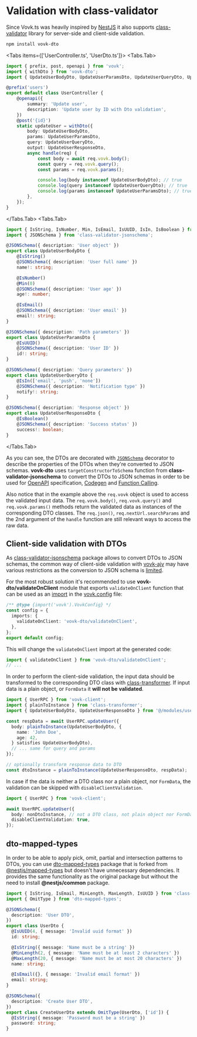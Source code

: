 
# Validation with class-validator

Since Vovk.ts was heavily inspired by [NestJS](https://nestjs.com/) it also supports [class-validator](https://www.npmjs.com/package/class-validator) library for server-side and client-side validation.

```sh npm2yarn
npm install vovk-dto
```

<Tabs items={['UserController.ts', 'UserDto.ts']}>
  <Tabs.Tab>
  
```ts filename="src/modules/user/UserController.ts"
import { prefix, post, openapi } from 'vovk';
import { withDto } from 'vovk-dto';
import { UpdateUserBodyDto, UpdateUserParamsDto, UpdateUserQueryDto, UpdateUserResponseDto } from './UserDto';

@prefix('users')
export default class UserController {
    @openapi({
        summary: 'Update user',
        description: 'Update user by ID with Dto validation',
    })
    @post('{id}')
    static updateUser = withDto({
        body: UpdateUserBodyDto,
        params: UpdateUserParamsDto,
        query: UpdateUserQueryDto,
        output: UpdateUserResponseDto,
        async handle(req) {
            const body = await req.vovk.body();
            const query = req.vovk.query();
            const params = req.vovk.params();

            console.log(body instanceof UpdateUserBodyDto); // true
            console.log(query instanceof UpdateUserQueryDto); // true
            console.log(params instanceof UpdateUserParamsDto); // true
        },
    });
}
```
  </Tabs.Tab>
  <Tabs.Tab>
  
```ts filename="src/modules/user/UserDto.ts"
import { IsString, IsNumber, Min, IsEmail, IsUUID, IsIn, IsBoolean } from 'class-validator';
import { JSONSchema } from 'class-validator-jsonschema';

@JSONSchema({ description: 'User object' })
export class UpdateUserBodyDto {
    @IsString()
    @JSONSchema({ description: 'User full name' })
    name!: string;

    @IsNumber()
    @Min(0)
    @JSONSchema({ description: 'User age' })
    age!: number;

    @IsEmail()
    @JSONSchema({ description: 'User email' })
    email!: string;
}

@JSONSchema({ description: 'Path parameters' })
export class UpdateUserParamsDto {
    @IsUUID()
    @JSONSchema({ description: 'User ID' })
    id!: string;
}

@JSONSchema({ description: 'Query parameters' })
export class UpdateUserQueryDto {
    @IsIn(['email', 'push', 'none'])
    @JSONSchema({ description: 'Notification type' })
    notify!: string;
}

@JSONSchema({ description: 'Response object' })
export class UpdateUserResponseDto {
    @IsBoolean()
    @JSONSchema({ description: 'Success status' })
    success!: boolean;
}
```
  
  </Tabs.Tab>
</Tabs>

As you can see, the DTOs are decorated with [`JSONSchema`](https://www.npmjs.com/package/class-validator-jsonschema) decorator to describe the properties of the DTOs when they're converted to JSON schemas. **vovk-dto** uses `targetConstructorToSchema` function from **class-validator-jsonschema** to convert the DTOs to JSON schemas in order to be used for [OpenAPI](/openapi) specification, [Codegen](/codegen) and [Function Calling](/ai-tools).

Also notice that in the example above the `req.vovk` object is used to access the validated input data. The `req.vovk.body()`, `req.vovk.query()` and `req.vovk.params()` methods return the validated data as instances of the corresponding DTO classes. The `req.json()`, `req.nextUrl.searchParams` and the 2nd argument of the `handle` function are still relevant ways to access the raw data.

<a name="validateonclient" />

## Client-side validation with DTOs

As [class-validator-jsonschema](https://www.npmjs.com/package/class-validator-jsonschema) package allows to convert DTOs to JSON schemas, the common way of client-side validation with [vovk-ajv](/validation/client) may have various restrictions as the conversion to JSON schema is [limited](https://www.npmjs.com/package/class-validator-jsonschema#limitations).

For the most robust solution it's recommended to use **vovk-dto/validateOnClient** module that exports `validateOnClient` function that can be used as an [import](/imports/validateonclient) in the [vovk.config](/config) file:

```ts filename="vovk.config.mjs"
/** @type {import('vovk').VovkConfig} */
const config = {
  imports: {
    validateOnClient: 'vovk-dto/validateOnClient',
  },
};
export default config;
```

This will change the `validateOnClient` import at the generated code:

```ts filename="./node_modules/.vovk-client/index.mjs"
import { validateOnClient } from 'vovk-dto/validateOnClient';
// ...
```

In order to perform the client-side validation, the input data should be transformed to the corresponding DTO class with [class-transformer](https://www.npmjs.com/package/class-transformer). If input data is a plain object, or `FormData` it **will not be validated**. 

```ts
import { UserRPC } from 'vovk-client';
import { plainToInstance } from 'class-transformer';
import { UpdateUserBodyDto, UpdateUserResponseDto } from '@/modules/user/UserDto';

const respData = await UserRPC.updateUser({
  body: plainToInstance(UpdateUserBodyDto, {
    name: 'John Doe',
    age: 42,
  } satisfies UpdateUserBodyDto),
  // ... same for query and params
});

// optionally transform response data to DTO
const dtoInstance = plainToInstance(UpdateUserResponseDto, respData);
```

In case if the data is neither a DTO class nor a plain object, nor `FormData`, the validation can be skipped with `disableClientValidation`.

```ts
import { UserRPC } from 'vovk-client';

await UserRPC.updateUser({
  body: nonDtoInstance, // not a DTO class, not plain object nor FormData
  disableClientValidation: true,
});
```

## dto-mapped-types

In order to be able to apply pick, omit, partial and intersection patterns to DTOs, you can use [dto-mapped-types](https://www.npmjs.com/package/dto-mapped-types) package that is forked from [@nestjs/mapped-types](https://www.npmjs.com/package/@nestjs/mapped-types) but doesn't have unnecessary dependencies. It provides the same functionality as the original package but without the need to install **@nestjs/common** package.

```ts filename="src/modules/user/UserDto.ts"
import { IsString, IsEmail, MinLength, MaxLength, IsUUID } from 'class-validator';
import { OmitType } from 'dto-mapped-types';

@JSONSchema({
  description: 'User DTO',
})
export class UserDto {
  @IsUUID(4, { message: 'Invalid uuid format' })
  id: string;

  @IsString({ message: 'Name must be a string' })
  @MinLength(2, { message: 'Name must be at least 2 characters' })
  @MaxLength(20, { message: 'Name must be at most 20 characters' })
  name: string;

  @IsEmail({}, { message: 'Invalid email format' })
  email: string;
}

@JSONSchema({
  description: 'Create User DTO',
})
export class CreateUserDto extends OmitType(UserDto, ['id']) {
  @IsString({ message: 'Password must be a string' })
  password: string;
}
```